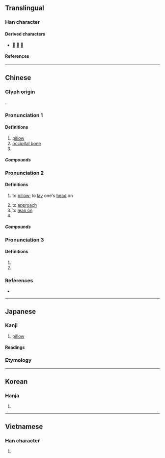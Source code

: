 {{character info}}
==Translingual==

===Han character===
{{Han char|rn=75|rad=木|as=04|sn=8|four=44912|canj=DLBU|ids=⿰木冘}}

====Derived characters====
* [[𠶍]] [[𡹟]] [[萙]]

====References====
{{Han ref|kx=0515.160|dkj=14546|dj=0903.150|hdz=21175.020|uh=6795}}

----

==Chinese==
{{zh-forms|alt=𣏝,⿱冘木}}

===Glyph origin===
{{Han etym}}
{{Han compound|木|冘|ls=psc|c1=s|c2=p}}.

===Pronunciation 1===
{{zh-pron
|m=zhěn
|m-s=zen3
|dg=җын2
|c=zam2
|c-t=zim2
|g=ziin3
|h=pfs=chṳ́m;gd=zem3
|j=zeng2
|mb=cěng
|md=ciēng/cīng
|md_note=ciēng - vernacular; cīng - literary
|mn=ml,jj,tw:chím
|mn-t=zim2
|w=2tsen
|x=zhen3
|mc=2
|oc=1,2
|cat=n
}}

====Definitions====
{{zh-hanzi}}

# [[pillow]]
# [[occipital bone]]
# {{zh-alt-form|軫|cross board at rear of a carriage}}

=====Compounds=====
{{zh-der|冰枕|倒枕搥床|同衾共枕|大衾長枕|安枕|一枕黃粱|安枕而臥|伏枕|引枕|共枕|就枕|安枕無憂|奉枕席|孤衾獨枕|大迎枕|呂公枕|倒枕捶床|枕髁|枕席|扇枕溫衾|枕席之歡|民不安枕|捶床拍枕|枕心|扇枕溫席|搗枕搥床|戀枕|枕邊靈|枕頭|枕中書|溫席扇枕|枕頭箱|枕冷衾寒|枕邊細語|玉枕|捶床搗枕|拐枕|枕榻|抱枕|枕木|枕中記|熨衣枕|枕套|拂枕席|枕邊人|椎床倒枕|枕巾|枕骨|扇枕溫被|枕中鴻寶|打枕捶床|枕箱|薦枕|雞鳴枕|薦枕席|繡花枕頭|遊仙枕|臥不安枕|藉草枕塊|軌枕|菊枕|高枕無虞|高枕而臥|高枕而眠|高枕無憂|高枕安寢|高枕不虞|衾枕之樂|高枕|高枕安臥|長枕大被|角枕|靠枕|高枕無事|落枕|警枕|高枕勿憂|衾枕|衾寒枕冷}}

===Pronunciation 2===
{{zh-pron
|m=zhěn,zhèn,1nb=Mainland,2nb=Taiwan
|c=zam3
|mc=3
|oc=2,3
|cat=v,pn
}}

====Definitions====
{{zh-hanzi}}

# to [[pillow]]; to [[lay]] one's [[head]] on
#: {{zh-x|堆 屍 貯 積 手足 相{xiāng} 枕|Bodies are piled up with their hands pillowing upon feet.|CL|ref={{lang|zh|[[w:zh:王秀楚|王秀楚]]《[[w:zh:揚州十日記|揚州十日記]]》}}}}
# to [[approach]]
# to [[lean on]]
# {{surname|zh}}

=====Compounds=====
{{zh-der|fold=y|寢苫枕草|傷亡枕藉|寢苫枕塊|枕戈汗馬|曲肱而枕|枕戈待旦|枕戈坐甲|漱流枕石|枕流漱石|漱石枕流|枕藉|死者相枕|枕戈泣血|枕腕|死傷相枕|死相枕藉|泣血枕戈|枕石漱流|枕經藉史|枕戈嘗膽|枕塊|枕戈飲膽|枕戈寢甲|枕戈待敵|葄枕|餓殍枕藉}}

===Pronunciation 3===
{{zh-pron
|m=chén
|mc=1
|oc=n,1
|cat=n,v
}}

====Definitions====
{{zh-hanzi}}

# {{taxlink|Lindera umbellata|species|ver=171120}}
# {{zh-alt-form|沉}}

===References===
* {{R:yue:Hanzi}}

----

==Japanese==

===Kanji===
{{ja-kanji|rs=木04}}

# [[pillow]]

====Readings====
{{ja-readings
|goon=しん<しむ
|kanon=しん<しむ
|kanyoon=ちん<ちむ
|kun=まくら-
}}

===Etymology===
{{ja-kanjitab|まくら|yomi=k}}
{{ja-see|まくら}}

----

==Korean==

===Hanja===
{{ko-hanja|침}}

# {{rfdef|ko|sort=木04}}

----

==Vietnamese==

===Han character===
{{vi-readings|rs=木04|reading=[[chẳm]], [[chắm]], [[chẩm]], [[chũm]], [[chấm]], [[chỏm]]}}

# {{rfdef|vi|sort=木04}}